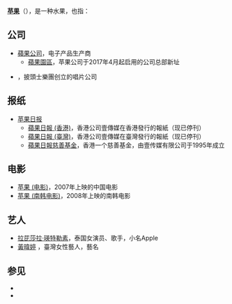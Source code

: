 {{wiktionarypar|苹果}}
'''[[苹果|苹果]]'''（{{Lang-en|Apple}}），是一种水果，也指：

== 公司 ==
*[[蘋果公司|蘋果公司]]，电子产品生产商
**[[蘋果園區|蘋果園區]]，苹果公司于2017年4月起启用的公司总部新址
*{{tsl|en|Apple Corps|蘋果唱片公司}}，披頭士樂團创立的唱片公司

== 报纸 ==
*[[苹果日报|苹果日报]]
**[[蘋果日報_(香港)|蘋果日報 (香港)]]，香港公司壹傳媒在香港發行的報紙（现已停刊）
**[[蘋果日報_(臺灣)|蘋果日報 (臺灣)]]，香港公司壹傳媒在臺灣發行的報紙（现已停刊）
**[[蘋果日報慈善基金|蘋果日報慈善基金]]，香港一个慈善基金，由壹传媒有限公司于1995年成立

== 电影 ==
*[[苹果_(电影)|苹果 (电影)]]，2007年上映的中国电影
*[[苹果_(南韩电影)|苹果 (南韩电影)]]，2008年上映的南韩电影

== 艺人 ==
*[[拉芘莎拉·瑛特勒素|拉芘莎拉·瑛特勒素]]，泰国女演员、歌手，小名Apple
*[[黃暐婷|黃暐婷]] ，臺灣女性藝人，藝名{{Lang|en|apple}} 

== 参见 ==
* {{Lookfrom|苹果}}
* {{Intitle|苹果}}
{{Disambiguation|cat=二字消歧义}}